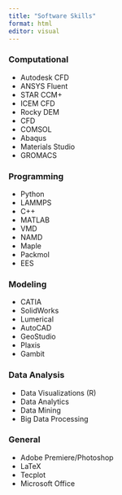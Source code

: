 ```yaml
---
title: "Software Skills"
format: html
editor: visual
---
```


### Computational

-   Autodesk CFD
-   ANSYS Fluent
-   STAR CCM+
-   ICEM CFD
-   Rocky DEM
-   CFD
-   COMSOL
-   Abaqus
-   Materials Studio
-   GROMACS

### Programming

-   Python
-   LAMMPS
-   C++
-   MATLAB
-   VMD
-   NAMD
-   Maple
-   Packmol
-   EES

### Modeling

-   CATIA
-   SolidWorks
-   Lumerical
-   AutoCAD
-   GeoStudio
-   Plaxis
-   Gambit

### Data Analysis

-   Data Visualizations (R)
-   Data Analytics
-   Data Mining
-   Big Data Processing

### General

-   Adobe Premiere/Photoshop
-   LaTeX
-   Tecplot
-   Microsoft Office
